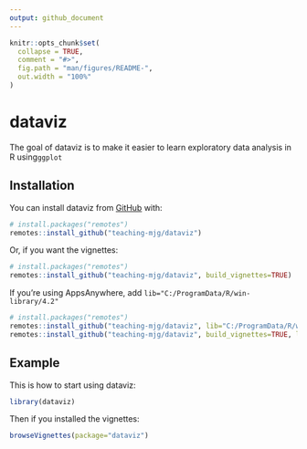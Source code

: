 ```yaml
---
output: github_document
---
```


<!-- README.md is generated from README.Rmd. Please edit that file -->

```r
knitr::opts_chunk$set(
  collapse = TRUE,
  comment = "#>",
  fig.path = "man/figures/README-",
  out.width = "100%"
)
```

# dataviz

The goal of dataviz is to make it easier to 
learn exploratory data analysis in R using`ggplot`

## Installation

You can install dataviz from [GitHub](https://github.com/) with:

``` r
# install.packages("remotes")
remotes::install_github("teaching-mjg/dataviz")
```

Or, if you want the vignettes:

``` r
# install.packages("remotes")
remotes::install_github("teaching-mjg/dataviz", build_vignettes=TRUE)
```

If you're using AppsAnywhere, add 
`lib="C:/ProgramData/R/win-library/4.2"`
``` r
# install.packages("remotes")
remotes::install_github("teaching-mjg/dataviz", lib="C:/ProgramData/R/win-library/4.2")
remotes::install_github("teaching-mjg/dataviz", build_vignettes=TRUE, lib="C:/ProgramData/R/win-library/4.2")
```
<!-- ## Reference -->

<!-- A website with reference material for the package is at [https://teaching-mjg.github.io/dataviz/](https://teaching-mjg.github.io/dataviz/). See the drop-down called "Articles" that lists tutorials. -->

## Example

This is how to start using dataviz:

```r
library(dataviz)
```

Then if you installed the vignettes:

```r
browseVignettes(package="dataviz")
```

